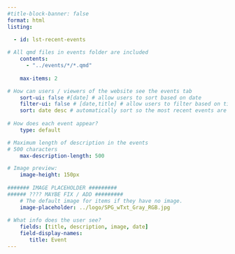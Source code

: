 ```yaml
---
#title-block-banner: false
format: html
listing:

  - id: lst-recent-events
  
# All qmd files in events folder are included
    contents:
      - "../events/*/*.qmd"
    
    max-items: 2

# How can users / viewers of the website see the events tab    
    sort-ui: false #[date] # allow users to sort based on date
    filter-ui: false # [date,title] # allow users to filter based on title
    sort: date desc # automatically sort so the most recent events are up-top
  
# How does each event appear?     
    type: default

# Maximum length of description in the events 
# 500 characters
    max-description-length: 500

# Image preview:
    image-height: 150px
    
####### IMAGE PLACEHOLDER #########
###### ???? MAYBE FIX / ADD #########
    # The default image for items if they have no image.
    image-placeholder: ../logo/SPG_wTxt_Gray_RGB.jpg
    
# What info does the user see? 
    fields: [title, description, image, date]
    field-display-names:
       title: Event
---
```


::: {#lst-recent-events}

:::
